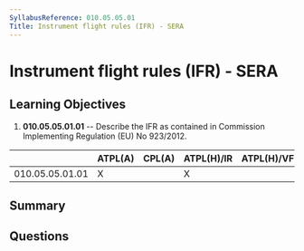 ```yaml
---
SyllabusReference: 010.05.05.01
Title: Instrument flight rules (IFR) - SERA
---
```


# Instrument flight rules (IFR) - SERA

## Learning Objectives

1. **010.05.05.01.01** -- Describe the IFR as contained in Commission Implementing
   Regulation (EU) No 923/2012.

|                 | ATPL(A) | CPL(A) | ATPL(H)/IR | ATPL(H)/VFR | CPL(H) | IR  | CBIR(A) |
| --------------- | ------- | ------ | ---------- | ----------- | ------ | --- | ------- |
| 010.05.05.01.01 | X       |        | X          |             |        | X   | X       |

## Summary

## Questions
